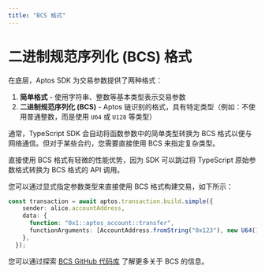 ```yaml
---
title: "BCS 格式"
---
```


# 二进制规范序列化 (BCS) 格式

在底层，Aptos SDK 为交易参数提供了两种格式：

1. **简单格式** - 使用字符串、整数等基本类型表示交易参数
2. **二进制规范序列化 (BCS)** - Aptos 链识别的格式，具有特定类型（例如：不使用普通整数，而是使用 `U64` 或 `U128` 等类型）

通常，TypeScript SDK 会自动将函数参数中的简单类型转换为 BCS 格式以便与网络通信。但对于某些合约，您需要直接使用 BCS 来指定复杂类型。

直接使用 BCS 格式有轻微的性能优势，因为 SDK 可以跳过将 TypeScript 原始参数格式转换为 BCS 格式的 API 调用。

您可以通过显式指定参数类型来直接使用 BCS 格式构建交易，如下所示：

```ts filename="example.ts"
const transaction = await aptos.transaction.build.simple({
    sender: alice.accountAddress,
    data: {
      function: "0x1::aptos_account::transfer",
      functionArguments: [AccountAddress.fromString("0x123"), new U64(1_000_000)],
    },
  });
```

您可以通过探索 [BCS GitHub 代码库](https://github.com/aptos-labs/bcs) 了解更多关于 BCS 的信息。